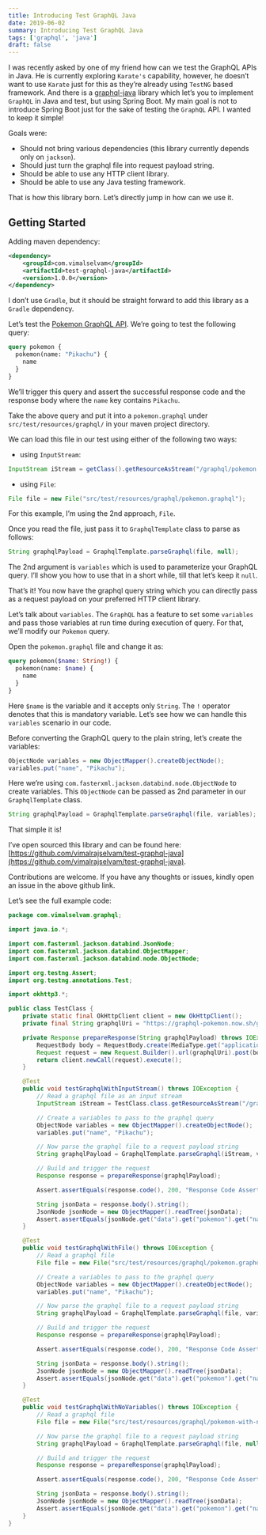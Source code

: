 ```yaml
---
title: Introducing Test GraphQL Java
date: 2019-06-02
summary: Introducing Test GraphQL Java
tags: ['graphql', 'java']
draft: false
---
```


I was recently asked by one of my friend how can we test the GraphQL APIs in Java. He is currently exploring `Karate's` capability, however, he doesn’t want to use `Karate` just for this as they’re already using `TestNG` based framework. And there is a [graphql-java](https://github.com/graphql-java/graphql-java) library which let’s you to implement `GraphQL` in Java and test, but using Spring Boot. My main goal is not to introduce Spring Boot just for the sake of testing the `GraphQL` API. I wanted to keep it simple!

Goals were:

- Should not bring various dependencies (this library currently depends only on `jackson`).
- Should just turn the graphql file into request payload string.
- Should be able to use any HTTP client library.
- Should be able to use any Java testing framework.

That is how this library born. Let’s directly jump in how can we use it.

## Getting Started

Adding maven dependency:

```xml
<dependency>
    <groupId>com.vimalselvam</groupId>
    <artifactId>test-graphql-java</artifactId>
    <version>1.0.0</version>
</dependency>
```

I don’t use `Gradle`, but it should be straight forward to add this library as a `Gradle` dependency.

Let’s test the [Pokemon GraphQL API](https://graphql-pokemon.now.sh/). We’re going to test the following query:

```graphql
query pokemon {
  pokemon(name: "Pikachu") {
    name
  }
}
```

We’ll trigger this query and assert the successful response code and the response body where the `name` key contains `Pikachu`.

Take the above query and put it into a `pokemon.graphql` under `src/test/resources/graphql/` in your maven project directory.

We can load this file in our test using either of the following two ways:

- using `InputStream`:

```java
InputStream iStream = getClass().getResourceAsStream("/graphql/pokemon.graphql");
```

- using `File`:

```java
File file = new File("src/test/resources/graphql/pokemon.graphql");
```

For this example, I’m using the 2nd approach, `File`.

Once you read the file, just pass it to `GraphqlTemplate` class to parse as follows:

```java
String graphqlPayload = GraphqlTemplate.parseGraphql(file, null);
```

The 2nd argument is `variables` which is used to parameterize your GraphQL query. I’ll show you how to use that in a short while, till that let’s keep it `null`.

That’s it! You now have the graphql query string which you can directly pass as a request payload on your preferred HTTP client library.

Let’s talk about `variables`. The `GraphQL` has a feature to set some `variables` and pass those variables at run time during execution of query. For that, we’ll modify our `Pokemon` query.

Open the `pokemon.graphql` file and change it as:

```graphql
query pokemon($name: String!) {
  pokemon(name: $name) {
    name
  }
}
```

Here `$name` is the variable and it accepts only `String`. The `!` operator denotes that this is mandatory variable. Let’s see how we can handle this `variables` scenario in our code.

Before converting the GraphQL query to the plain string, let’s create the variables:

```java
ObjectNode variables = new ObjectMapper().createObjectNode();
variables.put("name", "Pikachu");
```

Here we’re using `com.fasterxml.jackson.databind.node.ObjectNode` to create variables. This `ObjectNode` can be passed as 2nd parameter in our `GraphqlTemplate` class.

```java
String graphqlPayload = GraphqlTemplate.parseGraphql(file, variables);
```

That simple it is!

I’ve open sourced this library and can be found here: [https://github.com/vimalrajselvam/test-graphql-java](https://github.com/vimalrajselvam/test-graphql-java).

Contributions are welcome. If you have any thoughts or issues, kindly open an issue in the above github link.

Let’s see the full example code:

```java
package com.vimalselvam.graphql;

import java.io.*;

import com.fasterxml.jackson.databind.JsonNode;
import com.fasterxml.jackson.databind.ObjectMapper;
import com.fasterxml.jackson.databind.node.ObjectNode;

import org.testng.Assert;
import org.testng.annotations.Test;

import okhttp3.*;

public class TestClass {
    private static final OkHttpClient client = new OkHttpClient();
    private final String graphqlUri = "https://graphql-pokemon.now.sh/graphql";

    private Response prepareResponse(String graphqlPayload) throws IOException {
        RequestBody body = RequestBody.create(MediaType.get("application/json; charset=utf-8"), graphqlPayload);
        Request request = new Request.Builder().url(graphqlUri).post(body).build();
        return client.newCall(request).execute();
    }

    @Test
    public void testGraphqlWithInputStream() throws IOException {
        // Read a graphql file as an input stream
        InputStream iStream = TestClass.class.getResourceAsStream("/graphql/pokemon.graphql");

        // Create a variables to pass to the graphql query
        ObjectNode variables = new ObjectMapper().createObjectNode();
        variables.put("name", "Pikachu");

        // Now parse the graphql file to a request payload string
        String graphqlPayload = GraphqlTemplate.parseGraphql(iStream, variables);

        // Build and trigger the request
        Response response = prepareResponse(graphqlPayload);

        Assert.assertEquals(response.code(), 200, "Response Code Assertion");

        String jsonData = response.body().string();
        JsonNode jsonNode = new ObjectMapper().readTree(jsonData);
        Assert.assertEquals(jsonNode.get("data").get("pokemon").get("name").asText(), "Pikachu");
    }

    @Test
    public void testGraphqlWithFile() throws IOException {
        // Read a graphql file
        File file = new File("src/test/resources/graphql/pokemon.graphql");

        // Create a variables to pass to the graphql query
        ObjectNode variables = new ObjectMapper().createObjectNode();
        variables.put("name", "Pikachu");

        // Now parse the graphql file to a request payload string
        String graphqlPayload = GraphqlTemplate.parseGraphql(file, variables);

        // Build and trigger the request
        Response response = prepareResponse(graphqlPayload);

        Assert.assertEquals(response.code(), 200, "Response Code Assertion");

        String jsonData = response.body().string();
        JsonNode jsonNode = new ObjectMapper().readTree(jsonData);
        Assert.assertEquals(jsonNode.get("data").get("pokemon").get("name").asText(), "Pikachu");
    }

    @Test
    public void testGraphqlWithNoVariables() throws IOException {
        // Read a graphql file
        File file = new File("src/test/resources/graphql/pokemon-with-no-variable.graphql");

        // Now parse the graphql file to a request payload string
        String graphqlPayload = GraphqlTemplate.parseGraphql(file, null);

        // Build and trigger the request
        Response response = prepareResponse(graphqlPayload);

        Assert.assertEquals(response.code(), 200, "Response Code Assertion");

        String jsonData = response.body().string();
        JsonNode jsonNode = new ObjectMapper().readTree(jsonData);
        Assert.assertEquals(jsonNode.get("data").get("pokemon").get("name").asText(), "Pikachu");
    }
}
```
